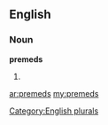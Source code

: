 ==English==

===Noun===
'''premeds'''

# {{plural of|[[premed]]}}

[[Category:English plurals]]

[[ar:premeds]]
[[my:premeds]]